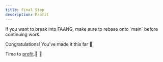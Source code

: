 ```yaml
---
title: Final Step
description: Profit
---
```


<Callout>
  If you want to break into FAANG, make sure to rebase onto `main` before
  continuing work.
</Callout>

Congratulations! You've made it this far 👏

Time to [profit](https://www.youtube.com/watch?v=dQw4w9WgXcQ).🥳 🎉
